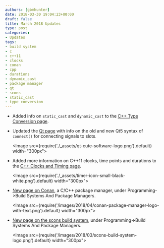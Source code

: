 ```yaml
---
authors: [gbmhunter]
date: 2018-03-30 19:04:23+00:00
draft: false
title: March 2018 Updates
type: post
categories:
- Updates
tags:
- build system
- c
- c++11
- clocks
- conan
- cpp
- durations
- dynamic_cast
- package manager
- qt
- scons
- static_cast
- type conversion
---
```


* Added info on `static_cast` and `dynamic_cast` to the [C++ Type Conversion page](/programming/languages/c-plus-plus/type-conversion).

* Updated the [Qt page](/programming/languages/c-plus-plus/qt/) with info on the old and new Qt5 syntax of `connect()` for connecting signals to slots.

    <Image src={require('./_assets/qt-cute-software-logo.png').default} width="300px"></Image>

* Added more information on C++11 clocks, time points and durations to the [C++ Clocks and Timing page](/programming/languages/c-plus-plus/clocks-and-timing).  

    <Image src={require('./_assets/timer-icon-small-black-white.png').default} width="300px"></Image>

* [New page on Conan](/programming/build-systems-and-package-managers/conan/), a C/C++ package manager, under Programming->Build Systems And Package Managers.  

    <Image src={require('/images/2018/04/conan-package-manager-logo-with-text.png').default} width="300px"></Image>

* [New page on the scons build system](/programming/build-systems-and-package-managers/scons), under Programming->Build Systems And Package Managers.  

    <Image src={require('/images/2018/03/scons-build-system-logo.png').default} width="300px"></Image>